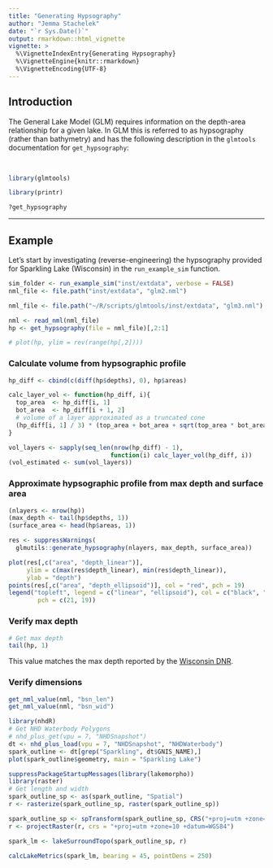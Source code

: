 ```yaml
---
title: "Generating Hypsography"
author: "Jemma Stachelek"
date: "`r Sys.Date()`"
output: rmarkdown::html_vignette
vignette: >
  %\VignetteIndexEntry{Generating Hypsography}
  %\VignetteEngine{knitr::rmarkdown}
  %\VignetteEncoding{UTF-8}
---
```


## Introduction

The General Lake Model (GLM) requires information on the depth-area relationship for a given lake. In GLM this is referred to as hypsography (rather than bathymetry) and has the following description in the `glmtools` documentation for `get_hypsography`:  

<br>

```r
library(glmtools)
```

```r
library(printr)
```

```r
?get_hypsography
```

----

## Example

Let's start by investigating (reverse-engineering) the hypsography provided for Sparkling Lake (Wisconsin) in the `run_example_sim` function.

```r
sim_folder <- run_example_sim("inst/extdata", verbose = FALSE)
nml_file <- file.path("inst/extdata", "glm2.nml")
```

```r
nml_file <- file.path("~/R/scripts/glmtools/inst/extdata", "glm3.nml")
```

```r
nml <- read_nml(nml_file)
hp <- get_hypsography(file = nml_file)[,2:1]
```

```r
# plot(hp, ylim = rev(range(hp[,2])))
```

### Calculate volume from hypsographic profile

```r
hp_diff <- cbind(c(diff(hp$depths), 0), hp$areas)

calc_layer_vol <- function(hp_diff, i){
  top_area  <- hp_diff[i, 1] 
  bot_area  <- hp_diff[i + 1, 2]
  # volume of a layer approximated as a truncated cone
  (hp_diff[i, 1] / 3) * (top_area + bot_area + sqrt(top_area * bot_area))
}

vol_layers <- sapply(seq_len(nrow(hp_diff) - 1), 
                            function(i) calc_layer_vol(hp_diff, i))
(vol_estimated <- sum(vol_layers))
```
  
### Approximate hypsographic profile from max depth and surface area

```r
(nlayers <- nrow(hp))
(max_depth <- tail(hp$depths, 1))
(surface_area <- head(hp$areas, 1))

res <- suppressWarnings(
  glmutils::generate_hypsography(nlayers, max_depth, surface_area))

plot(res[,c("area", "depth_linear")],
     ylim = c(max(res$depth_linear), min(res$depth_linear)), 
     ylab = "depth")
points(res[,c("area", "depth_ellipsoid")], col = "red", pch = 19)
legend("topleft", legend = c("linear", "ellipsoid"), col = c("black", "red"), 
        pch = c(21, 19))
```


### Verify max depth

```r
# Get max depth
tail(hp, 1)
```

This value matches the max depth reported by the [Wisconsin DNR](http://dnr.wi.gov/lakes/lakepages/LakeDetail.aspx?wbic=1881900&page=facts).

### Verify dimensions

```r
get_nml_value(nml, "bsn_len")
get_nml_value(nml, "bsn_wid")
```

```r
library(nhdR)
# Get NHD Waterbody Polygons
# nhd_plus_get(vpu = 7, "NHDSnapshot")
dt <- nhd_plus_load(vpu = 7, "NHDSnapshot", "NHDWaterbody")
spark_outline <- dt[grep("Sparkling", dt$GNIS_NAME),]
plot(spark_outline$geometry, main = "Sparkling Lake")

suppressPackageStartupMessages(library(lakemorpho))
library(raster)
# Get length and width
spark_outline_sp <- as(spark_outline, "Spatial")
r <- rasterize(spark_outline_sp, raster(spark_outline_sp))

spark_outline_sp <- spTransform(spark_outline_sp, CRS("+proj=utm +zone=10 +datum=WGS84"))
r <- projectRaster(r, crs = "+proj=utm +zone=10 +datum=WGS84")

spark_lm <- lakeSurroundTopo(spark_outline_sp, r)

calcLakeMetrics(spark_lm, bearing = 45, pointDens = 250)
```
